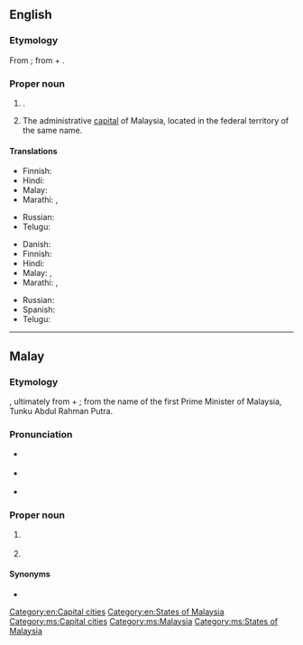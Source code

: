 ==English==
{{wikipedia}}

===Etymology===
From {{etyl|ms|en}} {{m|ms|Putrajaya}}; from {{etyl|sa|en}} {{m|sa|पुत्र}} + {{m|sa|जय|tr=jayá}}.

===Proper noun===
{{en-proper noun}}

# {{place|en|federal territory|in western|c/Malaysia}}.
# The administrative [[capital]] of Malaysia, located in the federal territory of the same name.

====Translations====
{{trans-top|federal territory in Malaysia}}
* Finnish: {{t|fi|Putrajaya}}
* Hindi: {{t|hi|पुत्रजया|tr=putrajayā}}
* Malay: {{t|ms|Putrajaya}}
* Marathi: {{t|mr|पुत्रजय|tr=putrajaya|sc=Deva}}, {{t|mr|पुतरजाय|tr=putrajāya|sc=Deva}}
{{trans-mid}}
* Russian: {{t|ru|Путраджа́я|f}}
* Telugu: {{t|te|పుత్రజయ}}
{{trans-bottom}}

{{trans-top|administrative capital of Malaysia}}
* Danish: {{t|da|Putrajaya}}
* Finnish: {{t|fi|Putrajaya}}
* Hindi: {{t|hi|पुत्रजया|tr=putrajayā}}
* Malay: {{t|ms|Putrajaya}}, {{t|ms|Prang Besar}}
* Marathi: {{t|mr|पुत्रजय|tr=putrajaya|sc=Deva}}, {{t|mr|पुतरजाय|tr=putrajāya|sc=Deva}}
{{trans-mid}}
* Russian: {{t|ru|Путраджа́я|f}}
* Spanish: {{t|es|Putrajaya}}
* Telugu: {{t|te|పుత్రజయ}}
{{trans-bottom}}

[[Category:en:Capital cities]]
[[Category:en:States of Malaysia]]

----

==Malay==
{{wikipedia|lang=ms}}

===Etymology===
{{compound|ms|putra|gloss1=prince|jaya|gloss2=success}}, ultimately from {{etyl|sa|ms}} {{m|sa|पुत्र}} + {{m|sa|जय|tr=jayá}}; from the name of the first Prime Minister of Malaysia, Tunku Abdul Rahman Putra.

===Pronunciation===
* {{a|Johor-Selangor}} {{IPA|ms|/putərəd͡ʒajə/}}
* {{a|Riau-Lingga}} {{IPA|ms|/putərad͡ʒaja/}}
* {{rhymes|ms|ajə|jə|ə}}

===Proper noun===
{{head|ms|proper noun|head=[[putra|Putra]][[jaya]]}}

# {{l|en|Putrajaya}} {{qualifier|federal territory in Malaysia}}
# {{l|en|Putrajaya}} {{qualifier|capital of Malaysia}}

====Synonyms====
* {{l|ms|Prang Besar}}

[[Category:ms:Capital cities]]
[[Category:ms:Malaysia]]
[[Category:ms:States of Malaysia]]
